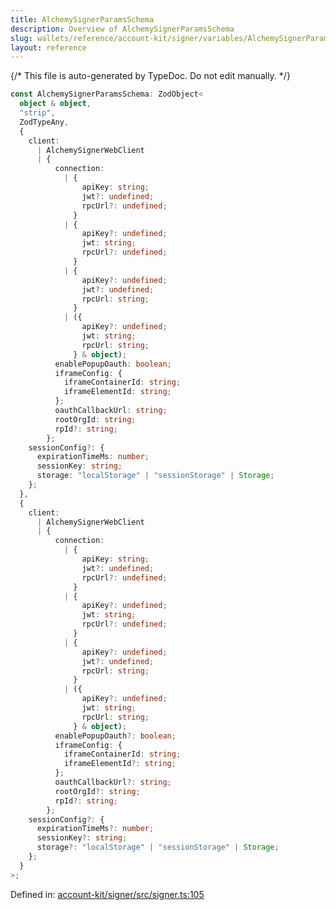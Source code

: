 ```yaml
---
title: AlchemySignerParamsSchema
description: Overview of AlchemySignerParamsSchema
slug: wallets/reference/account-kit/signer/variables/AlchemySignerParamsSchema
layout: reference
---
```


{/* This file is auto-generated by TypeDoc. Do not edit manually. */}

```ts
const AlchemySignerParamsSchema: ZodObject<
  object & object,
  "strip",
  ZodTypeAny,
  {
    client:
      | AlchemySignerWebClient
      | {
          connection:
            | {
                apiKey: string;
                jwt?: undefined;
                rpcUrl?: undefined;
              }
            | {
                apiKey?: undefined;
                jwt: string;
                rpcUrl?: undefined;
              }
            | {
                apiKey?: undefined;
                jwt?: undefined;
                rpcUrl: string;
              }
            | ({
                apiKey?: undefined;
                jwt: string;
                rpcUrl: string;
              } & object);
          enablePopupOauth: boolean;
          iframeConfig: {
            iframeContainerId: string;
            iframeElementId: string;
          };
          oauthCallbackUrl: string;
          rootOrgId: string;
          rpId?: string;
        };
    sessionConfig?: {
      expirationTimeMs: number;
      sessionKey: string;
      storage: "localStorage" | "sessionStorage" | Storage;
    };
  },
  {
    client:
      | AlchemySignerWebClient
      | {
          connection:
            | {
                apiKey: string;
                jwt?: undefined;
                rpcUrl?: undefined;
              }
            | {
                apiKey?: undefined;
                jwt: string;
                rpcUrl?: undefined;
              }
            | {
                apiKey?: undefined;
                jwt?: undefined;
                rpcUrl: string;
              }
            | ({
                apiKey?: undefined;
                jwt: string;
                rpcUrl: string;
              } & object);
          enablePopupOauth?: boolean;
          iframeConfig: {
            iframeContainerId: string;
            iframeElementId?: string;
          };
          oauthCallbackUrl?: string;
          rootOrgId?: string;
          rpId?: string;
        };
    sessionConfig?: {
      expirationTimeMs?: number;
      sessionKey?: string;
      storage?: "localStorage" | "sessionStorage" | Storage;
    };
  }
>;
```

Defined in: [account-kit/signer/src/signer.ts:105](https://github.com/alchemyplatform/aa-sdk/blob/17aad1f572375d42a06c7e3238078a88a435d459/account-kit/signer/src/signer.ts#L105)

